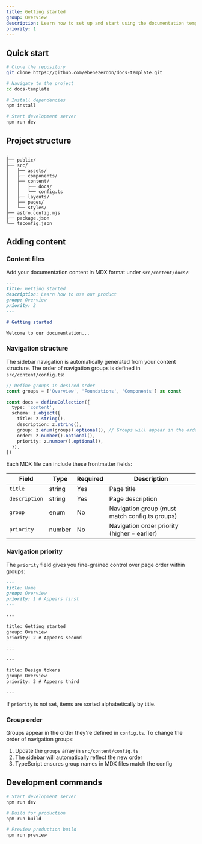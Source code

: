 ```yaml
---
title: Getting started
group: Overview
description: Learn how to set up and start using the documentation template.
priority: 1
---
```


## Quick start

```bash
# Clone the repository
git clone https://github.com/ebenezerdon/docs-template.git

# Navigate to the project
cd docs-template

# Install dependencies
npm install

# Start development server
npm run dev
```

## Project structure

```
.
├── public/
├── src/
│   ├── assets/
│   ├── components/
│   ├── content/
│   │   ├── docs/
│   │   └── config.ts
│   ├── layouts/
│   ├── pages/
│   └── styles/
├── astro.config.mjs
├── package.json
└── tsconfig.json
```

## Adding content

### Content files

Add your documentation content in MDX format under `src/content/docs/`:

```md
---
title: Getting started
description: Learn how to use our product
group: Overview
priority: 2
---

# Getting started

Welcome to our documentation...
```

### Navigation structure

The sidebar navigation is automatically generated from your content structure. The order of navigation groups is defined in `src/content/config.ts`:

```typescript
// Define groups in desired order
const groups = ['Overview', 'Foundations', 'Components'] as const

const docs = defineCollection({
  type: 'content',
  schema: z.object({
    title: z.string(),
    description: z.string(),
    group: z.enum(groups).optional(), // Groups will appear in the order defined above
    order: z.number().optional(),
    priority: z.number().optional(),
  }),
})
```

Each MDX file can include these frontmatter fields:

| Field         | Type   | Required | Description                                    |
| ------------- | ------ | -------- | ---------------------------------------------- |
| `title`       | string | Yes      | Page title                                     |
| `description` | string | Yes      | Page description                               |
| `group`       | enum   | No       | Navigation group (must match config.ts groups) |
| `priority`    | number | No       | Navigation order priority (higher = earlier)   |

### Navigation priority

The `priority` field gives you fine-grained control over page order within groups:

```md
---
title: Home
group: Overview
priority: 1 # Appears first
---

---

title: Getting started
group: Overview
priority: 2 # Appears second

---

---

title: Design tokens
group: Overview
priority: 3 # Appears third

---
```

If `priority` is not set, items are sorted alphabetically by title.

### Group order

Groups appear in the order they're defined in `config.ts`. To change the order of navigation groups:

1. Update the `groups` array in `src/content/config.ts`
2. The sidebar will automatically reflect the new order
3. TypeScript ensures group names in MDX files match the config

## Development commands

```bash
# Start development server
npm run dev

# Build for production
npm run build

# Preview production build
npm run preview
```
